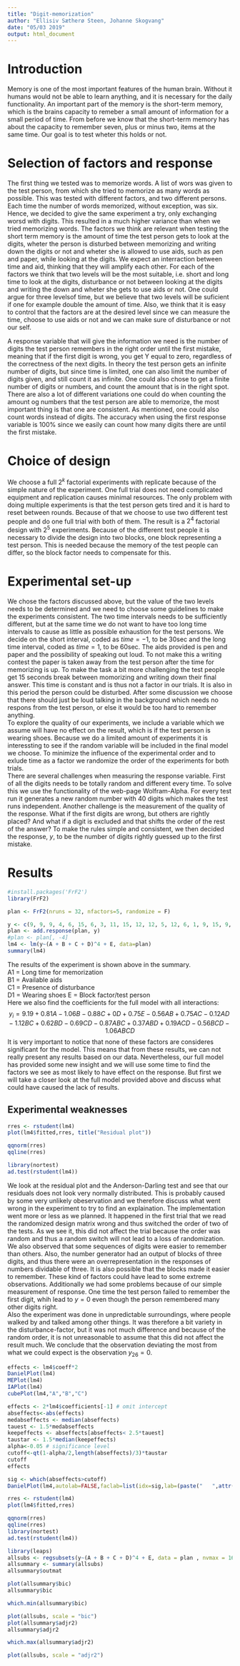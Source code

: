 ---
title: "Digit-memorization"
author: "Ellisiv Sætherø Steen, Johanne Skogvang"
date: "05/03 2019"
output: html_document
---

# Introduction
  Memory is one of the most important features of the human brain. Without it humans would not be able to learn anything, and it is necessary for the daily functionality. 
  An important part of the memory is the short-term memory, which is the brains capacity to remeber a small amount of information for a small period of time. From before we know that the short-term memory has about the capacity to remember seven, plus or minus two, items at the same time. Our goal is to test wheter this holds or not. 



# Selection of factors and response  
  The first thing we tested was to memorize words. A list of wors was given to the test person, from which she tried to memorize as many words as possible. This was tested with different factors, and two different persons. Each time the number of words memorized, without exception, was six. Hence, we decided to give the same experiment a try, only exchanging worsd with digits. This resulted in a much higher variance than when we tried memorizing words. 
  The factors we think are relevant when testing the short term memory is the amount of time the test person gets to look at the digits, wheter the person is disturbed between memorizing and writing down the digits or not and wheter she is allowed to use aids, such as pen and paper, while looking at the digits. 
  We expect an interraction between time and aid, thinking that they will amplify each other. For each of the factors we think that two levels will be the most suitable, i.e. short and long time to look at the digits, disturbance or not between looking at the digits and writing the down and wheter she gets to use aids or not. One could argue for three levelsof time, but we believe that two levels will be suficient if one for example double the amount of time.
  Also, we think that it is easy to control that the factors are at the desired level since we can measure the time, choose to use aids or not and we can make sure of disturbance or not our self. 

  A response variable that will give the information we need is the number of digits the test person remembers in the right order until the first mistake, meaning that if the first digit is wrong, you get Y equal to zero, regardless of the correctness of the next digits. In theory the test person gets an infinite number of digits, but since time is limited, one can also limit the number of digits given, and still count it as infinite. One could also chose to get a finite number of digits or numbers, and count the amount that is in the right spot. There are also a lot of different variations one could do when counting the amount og numbers that the test person are able to memorize, the most important thing is that one are consistent. As mentioned, one could also count words instead of digits. The accuracy when using the first response variable is 100% since we easily can count how many digits there are until the first mistake. 
  



# Choice of design 
We choose a full $2^k$ factorial experiments with replicate because of the simple nature of the experiment. One full trial does not need complicated equipment and replication causes minimal resources. The only problem with doing multiple experiments is that the test person gets tired and it is hard to reset between rounds. Because of that we choose to use two different test people and do one full trial with both of them. The result is a $2^4$ factorial design with $2^5$ experiments. Because of the different test people it is necessary to divide the design into two blocks, one block representing a test person. This is needed because the memory of the test people can differ, so the block factor needs to compensate for this. 

# Experimental set-up
We chose the factors discussed above, but the value of the two levels needs to be determined and we need to choose some guidelines to make the experiments consistent. The two time intervals needs to be sufficiently different, but at the same time we do not want to have too long time intervals to cause as little as possible exhaustion for the test persons. We decide on the short interval, coded as $time = -1$, to be $30$sec and the long time interval, coded as $time = 1$, to be $60$sec. The aids provided is pen and paper and the possibility of speaking out loud. To not make this a writing contest the paper is taken away from the test person after the time for memorizing is up. To make the task a bit more challenging the test people get 15 seconds break between momorizing and writing down their final answer. This time is constant and is thus not a factor in our trials. It is also in this period the person could be disturbed. After some discussion we choose that there should just be loud talking in the background which needs no respons from the test person, or else it would be too hard to remember anything.  
To explore the quality of our experiments, we include a variable which we assume will have no effect on the result, which is if the test person is wearing shoes. Because we do a limited amount of experiments it is interessting to see if the random variable will be included in the final model we choose. To minimize the influence of the experimental order and to exlude time as a factor we randomize the order of the experiments for both trials.  
There are several challenges when measuring the response variable. First of all the digits needs to be totally random and different every time. To solve this we use the functionality of the web-page Wolfram-Alpha. For every test run it generates a new random number with 40 digits which makes the test runs independent. Another challenge is the measurement of the quality of the response. What if the first digits are wrong, but others are rightly placed? And what if a digit is excluded and that shifts the order of the rest of the answer? To make the rules simple and consistent, we then decided the response, $y$, to be the number of digits rightly guessed up to the first mistake. 

# Results

```{r design, include=T}
#install.packages('FrF2')
library(FrF2)

plan <- FrF2(nruns = 32, nfactors=5, randomize = F)

y <- c(9, 9, 9, 4, 6, 15, 6, 3, 11, 15, 12, 12, 5, 12, 6, 1, 9, 15, 9, 11, 12, 12, 6, 12, 12, 0, 9, 15, 7, 15, 6, 9)
plan <- add.response(plan, y)
#plan <- plan[, -4]
lm4 <- lm(y~(A + B + C + D)^4 + E, data=plan)
summary(lm4)

```
The results of the experiment is shown above in the summary.  
A1 = Long time for memorization  
B1 = Available aids  
C1 = Presence of disturbance  
D1 = Wearing shoes
E = Block factor/test person  
Here we also find the coefficients for the full model with all interactions:
$$y_i = 9.19 + 0.81A - 1.06B - 0.88C + 0D + 0.75E - 0.56AB + 0.75AC - 0.12AD  - 1.12BC + 0.62BD-0.69CD-0.87ABC + 0.37ABD+0.19ACD-0.56BCD-1.06ABCD$$
It is very important to notice that none of these factors are consideres significant for the model. This means that from these results, we can not really present any results based on our data. Nevertheless, our full model has provided some new insight and we will use some time to find the factors we see as most likely to have effect on the response. But first we will take a closer look at the full model provided above and discuss what could have caused the lack of results.

## Experimental weaknesses  
```{r residual plot}
rres <- rstudent(lm4)
plot(lm4$fitted,rres, title("Residual plot"))

qqnorm(rres)
qqline(rres)

library(nortest)
ad.test(rstudent(lm4))

```

We look at the residual plot and the Anderson-Darling test and see that our residuals does not look very normally distributed. This is probably caused by some very unlikely obeservation and we therefore discuss what went wrong in the experiment to try to find an explaination. The implementation went more or less as we planned. It happened in the first trial that we read the randomized design matrix wrong and thus switched the order of two of the tests. As we see it, this did not affect the trial because the order was random and thus a random switch will not lead to a loss of randomization. We also observed that some sequences of digits were easier to remember than others. Also, the number generator had an output of blocks of three digits, and thus there were an overrepresentation in the responses of numbers dividable of three. It is also possible that the blocks made it easier to remember. These kind of factors could have lead to some extreme observations. Additionally we had some problems because of our simple measurement of response. One time the test person failed to remember the first digit, whih lead to $y=0$ even though the person remembered many other digits right.  
Also the experiment was done in unpredictable surroundings, where people walked by and talked among other things. It was therefore a bit variety in the disturbance-factor, but it was not much difference and because of the random order, it is not unreasonable to assume that this did not affect the result much.
We conclude that the observation deviating the most from what we could expect is the observation $y_{26}=0$. 


```{r manipulation of data}

effects <- lm4$coeff*2
DanielPlot(lm4)
MEPlot(lm4)
IAPlot(lm4)
cubePlot(lm4,"A","B","C")

effects <- 2*lm4$coefficients[-1] # omit intercept
abseffects<-abs(effects)
medabseffects <- median(abseffects)
tauest <- 1.5*medabseffects
keepeffects <- abseffects[abseffects< 2.5*tauest]
taustar <- 1.5*median(keepeffects)
alpha<-0.05 # significance level
cutoff<-qt(1-alpha/2,length(abseffects)/3)*taustar
cutoff
effects 

sig <- which(abseffects>cutoff)
DanielPlot(lm4,autolab=FALSE,faclab=list(idx=sig,lab=(paste("   ",attr(lm4$terms,"term.labels"))[sig])))

rres <- rstudent(lm4)
plot(lm4$fitted,rres)

qqnorm(rres)
qqline(rres)
library(nortest)
ad.test(rstudent(lm4))

```


```{r}
library(leaps)
allsubs <- regsubsets(y~(A + B + C + D)^4 + E, data = plan , nvmax = 16)
allsummary <- summary(allsubs)
allsummary$outmat

plot(allsummary$bic)
allsummary$bic

which.min(allsummary$bic)

plot(allsubs, scale = "bic")
plot(allsummary$adjr2)
allsummary$adjr2

which.max(allsummary$adjr2)

plot(allsubs, scale = "adjr2")

```

